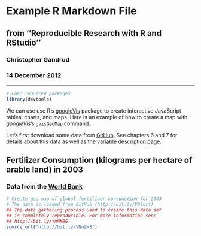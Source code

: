 # Example R Markdown File
## from ''Reproducible Research with R and RStudio''
### Christopher Gandrud
### 14 December 2012

-----------

```r
# Load required packages
library(devtools)
```

We can use use R's [googleVis](http://code.google.com/p/google-motion-charts-with-r/#Examples) package to create interactive JavaScript tables, charts, and maps. Here is an example of how to create a map with *googleVis*'s `gvisGeoMap` command. 

Let's first download some data from [GitHub](https://github.com/). See chapters 6 and 7 for details about this data as well as the [variable description page](https://github.com/christophergandrud/Rep-Res-Examples/blob/master/DataGather_Merge/MainData_VariableDescriptions.md).

## Fertilizer Consumption (kilograms per hectare of arable land) in 2003
### Data from the [World Bank](http://data.worldbank.org/indicator/AG.CON.FERT.ZS)

```r
# Create geo map of global fertilizer consumption for 2003
# The data is loaded from GitHub (http://bit.ly/V0ldsf)
## The data gathering process used to create this data set
## is completely reproducible. For more information see:
## http://bit.ly/YnMKBG
source_url("http://bit.ly/VNnZxS")
```

